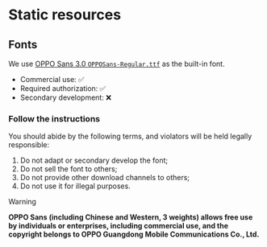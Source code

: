# Static resources

## Fonts

We use [OPPO Sans 3.0 `OPPOSans-Regular.ttf`](https://www.coloros.com/article/A00000050/) as the built-in font.

- Commercial use: ✅
- Required authorization: ✅
- Secondary development: ❌

### Follow the instructions

You should abide by the following terms, and violators will be held legally responsible:

1. Do not adapt or secondary develop the font;
2. Do not sell the font to others;
3. Do not provide other download channels to others;
4. Do not use it for illegal purposes.

> [!WARNING] 
>
> **OPPO Sans (including Chinese and Western, 3 weights) allows free use by individuals or enterprises, including commercial use, and the copyright belongs to OPPO Guangdong Mobile Communications Co., Ltd.**
